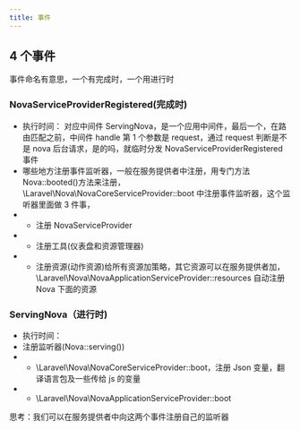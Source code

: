 ```yaml
---
title: 事件
---
```


## 4 个事件

事件命名有意思，一个有完成时，一个用进行时

### NovaServiceProviderRegistered(完成时)

- 执行时间： 对应中间件 ServingNova，是一个应用中间件，最后一个，在路由匹配之前，中间件 handle 第 1 个参数是 request，通过 request 判断是不是 nova 后台请求，是的吗，就临时分发 NovaServiceProviderRegistered 事件
- 哪些地方注册事件监听器，一般在服务提供者中注册，用专门方法 Nova::booted()方法来注册，\Laravel\Nova\NovaCoreServiceProvider::boot 中注册事件监听器，这个监听器里面做 3 件事，
- - 注册 NovaServiceProvider
- - 注册工具(仪表盘和资源管理器)
- - 注册资源(动作资源)给所有资源加策略，其它资源可以在服务提供者加，\Laravel\Nova\NovaApplicationServiceProvider::resources 自动注册 Nova 下面的资源

### ServingNova（进行时)

- 执行时间：
- 注册监听器(Nova::serving())
- - \Laravel\Nova\NovaCoreServiceProvider::boot，注册 Json 变量，翻译语言包及一些传给 js 的变量
- - \Laravel\Nova\NovaApplicationServiceProvider::boot

思考：我们可以在服务提供者中向这两个事件注册自己的监听器
